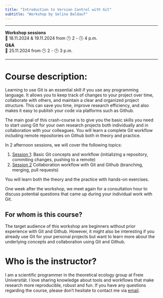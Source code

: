 ```yaml
---
title: "Introduction to Version Control with Git"
subtitle: "Workshop by Selina Baldauf"
---
```


<hr>
**Workshop sessions**<br>
📅 18.11.2024 & 19.11.2024 from 🕑 2 - 🕓 4 p.m.
<br>
**Q&A**
<br>
📅 25.11.2024 from 🕑 2 - 🕒 3 p.m.
<hr>

# Course description:

Learning to use Git is an essential skill if you use any programming language. It allows you to keep track of changes to your project over time, collaborate with others, and maintain a clear and organized project structure. This can save you time, improve research efficiency, and also makes it easy to publish your code via platforms such as Github. 

The main goal of this crash-course is to give you the basic skills you need to start using Git for your own research projects both individually and in collaboration with your colleagues. You will learn a complete Git workflow including remote repositories on Github both in theory and practice. 

In 2 afternoon sessions, we will cover the following topics:

1. [Session 1](sessions/01_intro_git.qmd): Basic Git concepts and workflow (initializing a repository, commiting changes, pushing to a remote)
2. [Session 2](sessions/02_git_collaboration.qmd) Collaboration workflow with Git and Github (branching, merging, pull requests)

You will learn both the theory and the practice with hands-on exercises.

One week after the workshop, we meet again for a consultation hour to discuss potential questions that came up during your individual work with Git.

## For whom is this course?

The target audience of this workshop are beginners without prior experience with Git and Github. However, it might also be interesting if you already use Git for your personal projects but want to learn more about the underlying concepts and collaboration using Git and Github. 

# Who is the instructor?

I am a scientific programmer in the theoretical ecology group at Freie Universität. I love sharing knowledge about tools and workflows that make research more reproducible, robust and fun. If you have any questions regarding the course, please don't hesitate to contact me via [email](mailto:selina.baldauf@fu-berlin.de).